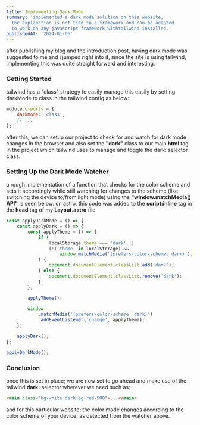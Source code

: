 ```yaml
---
title: Implementing Dark Mode
summary: 'implemented a dark mode solution on this website,
  the explanation is not tied to a framework and can be adapted
  to work on any javascript framework withtailwind installed.'
publishedAt: '2024-01-06'
---
```


after publishing my blog and the introduction post, having dark mode was suggested to me and i jumped right into it, since the site is using tailwind, implementing this was quite straight forward and interesting.

### Getting Started

tailwind has a "class" strategy to easily manage this easily by setting darkMode to class in the tailwind config as below:

```javascript
module.exports = {
	darkMode: 'class',
	// ...
};
```

after this; we can setup our project to check for and watch for dark mode changes in the browser and also set the **"dark"** class to our main **html** tag in the project which tailwind uses to manage and toggle the dark: selector class.

### Setting Up the Dark Mode Watcher

a rough implementation of a function that checks for the color scheme and sets it accordingly while still watching for changes to the scheme (like switching the device to/from light mode) using the **"window\.matchMedia() API"** is seen below. on astro, this code was added to the **script:inline** tag in the **head** tag of my **Layout.astro** file

```javascript
const applyDarkMode = () => {
	const applyDark = () => {
		const applyTheme = () => {
			if (
				localStorage.theme === 'dark' ||
				(!('theme' in localStorage) &&
					window.matchMedia('(prefers-color-scheme: dark)').matches)
			) {
				document.documentElement.classList.add('dark');
			} else {
				document.documentElement.classList.remove('dark');
			}
		};

		applyTheme();

		window
			.matchMedia('(prefers-color-scheme: dark)')
			.addEventListener('change', applyTheme);
	};

	applyDark();
};

applyDarkMode();
```

### Conclusion

once this is set in place; we are now set to go ahead and make use of the tailwind **dark:** selector wherever we need such as:

```html
<main class="bg-white dark:bg-red-500">...</main>
```

and for this particular website; the color mode changes according to the color scheme of your device, as detected from the watcher above.
